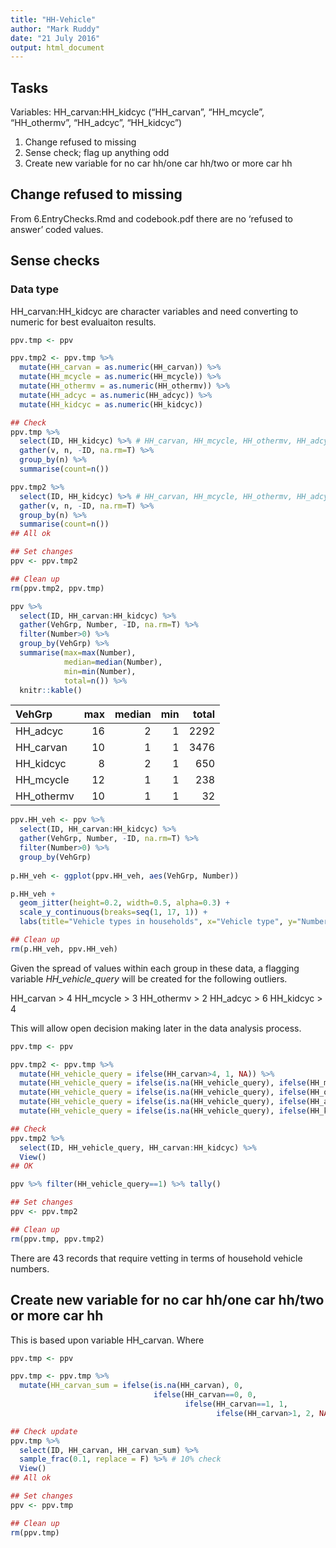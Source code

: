 ```yaml
---
title: "HH-Vehicle"
author: "Mark Ruddy"
date: "21 July 2016"
output: html_document
---
```



## Tasks

Variables: HH_carvan:HH_kidcyc ("HH_carvan", "HH_mcycle", "HH_othermv", "HH_adcyc", "HH_kidcyc")

1. Change refused to missing
2. Sense check; flag up anything odd
3. Create new variable for no car hh/one car hh/two or more car hh


## Change refused to missing

From 6.EntryChecks.Rmd and codebook.pdf there are no 'refused to answer' coded values.

## Sense checks

### Data type
HH_carvan:HH_kidcyc are character variables and need converting to numeric for best evaluaiton results.
```r

ppv.tmp <- ppv

ppv.tmp2 <- ppv.tmp %>% 
  mutate(HH_carvan = as.numeric(HH_carvan)) %>%
  mutate(HH_mcycle = as.numeric(HH_mcycle)) %>%
  mutate(HH_othermv = as.numeric(HH_othermv)) %>%
  mutate(HH_adcyc = as.numeric(HH_adcyc)) %>%
  mutate(HH_kidcyc = as.numeric(HH_kidcyc))

## Check
ppv.tmp %>% 
  select(ID, HH_kidcyc) %>% # HH_carvan, HH_mcycle, HH_othermv, HH_adcyc, HH_kidcyc
  gather(v, n, -ID, na.rm=T) %>%
  group_by(n) %>%
  summarise(count=n())

ppv.tmp2 %>% 
  select(ID, HH_kidcyc) %>% # HH_carvan, HH_mcycle, HH_othermv, HH_adcyc, HH_kidcyc
  gather(v, n, -ID, na.rm=T) %>%
  group_by(n) %>%
  summarise(count=n())
## All ok

## Set changes
ppv <- ppv.tmp2

## Clean up
rm(ppv.tmp2, ppv.tmp)

```


```r
ppv %>%
  select(ID, HH_carvan:HH_kidcyc) %>%
  gather(VehGrp, Number, -ID, na.rm=T) %>%
  filter(Number>0) %>%
  group_by(VehGrp) %>%
  summarise(max=max(Number),
            median=median(Number),
            min=min(Number),
            total=n()) %>%
  knitr::kable()
```
|VehGrp   | max| median| min| total|
|:----------|---:|------:|---:|-----:|
|HH_adcyc   |  16|      2|   1|  2292|
|HH_carvan  |  10|      1|   1|  3476|
|HH_kidcyc  |   8|      2|   1|   650|
|HH_mcycle  |  12|      1|   1|   238|
|HH_othermv |  10|      1|   1|    32|


```r

ppv.HH_veh <- ppv %>%
  select(ID, HH_carvan:HH_kidcyc) %>%
  gather(VehGrp, Number, -ID, na.rm=T) %>%
  filter(Number>0) %>%
  group_by(VehGrp)
  
p.HH_veh <- ggplot(ppv.HH_veh, aes(VehGrp, Number))

p.HH_veh + 
  geom_jitter(height=0.2, width=0.5, alpha=0.3) + 
  scale_y_continuous(breaks=seq(1, 17, 1)) +
  labs(title="Vehicle types in households", x="Vehicle type", y="Number in household")

## Clean up
rm(p.HH_veh, ppv.HH_veh)

```

Given the spread of values within each group in these data, a flagging variable *HH_vehicle_query* will be created for the following outliers.

HH_carvan > 4
HH_mcycle > 3
HH_othermv > 2
HH_adcyc > 6
HH_kidcyc > 4

This will allow open decision making later in the data analysis process.

```r
ppv.tmp <- ppv

ppv.tmp2 <- ppv.tmp %>%
  mutate(HH_vehicle_query = ifelse(HH_carvan>4, 1, NA)) %>%
  mutate(HH_vehicle_query = ifelse(is.na(HH_vehicle_query), ifelse(HH_mcycle>3, 1, HH_vehicle_query), HH_vehicle_query)) %>%
  mutate(HH_vehicle_query = ifelse(is.na(HH_vehicle_query), ifelse(HH_othermv>2, 1, HH_vehicle_query), HH_vehicle_query)) %>%
  mutate(HH_vehicle_query = ifelse(is.na(HH_vehicle_query), ifelse(HH_adcyc>6, 1, HH_vehicle_query), HH_vehicle_query)) %>%
  mutate(HH_vehicle_query = ifelse(is.na(HH_vehicle_query), ifelse(HH_kidcyc>4, 1, HH_vehicle_query), HH_vehicle_query))

## Check
ppv.tmp2 %>%
  select(ID, HH_vehicle_query, HH_carvan:HH_kidcyc) %>%
  View()
## OK

ppv %>% filter(HH_vehicle_query==1) %>% tally()

## Set changes
ppv <- ppv.tmp2

## Clean up
rm(ppv.tmp, ppv.tmp2)
```
There are 43 records that require vetting in terms of household vehicle numbers.


## Create new variable for no car hh/one car hh/two or more car hh
This is based upon variable HH_carvan.
Where 
```r

ppv.tmp <- ppv

ppv.tmp <- ppv.tmp %>%
  mutate(HH_carvan_sum = ifelse(is.na(HH_carvan), 0, 
                                ifelse(HH_carvan==0, 0,
                                       ifelse(HH_carvan==1, 1,
                                              ifelse(HH_carvan>1, 2, NA))))) 

## Check update
ppv.tmp %>%
  select(ID, HH_carvan, HH_carvan_sum) %>%
  sample_frac(0.1, replace = F) %>% # 10% check
  View()
## All ok

## Set changes
ppv <- ppv.tmp

## Clean up
rm(ppv.tmp)
```










